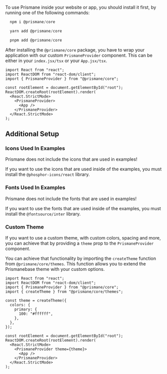 To use Prismane inside your website or app, you should install it first, by running one of the following commands:

```js
  npm i @prismane/core
```

```js
  yarn add @prismane/core
```

```js
  pnpm add @prismane/core
```

After installing the `@prismane/core` package, you have to wrap your application with our custom `PrismaneProvider` component. This can be either in your `index.jsx/tsx` or your `App.jsx/tsx`.

```tsx
import React from "react";
import ReactDOM from "react-dom/client";
import { PrismaneProvider } from "@prismane/core";

const rootElement = document.getElementById("root");
ReactDOM.createRoot(rootElement).render(
  <React.StrictMode>
    <PrismaneProvider>
      <App />
    </PrismaneProvider>
  </React.StrictMode>
);
```

## Additional Setup

### Icons Used In Examples

<Important>
  Prismane does not include the icons that are used in examples!
</Important>

If you want to use the icons that are used inside of the examples, you must install the `@phosphor-icons/react` library.

### Fonts Used In Examples

<Important>
  Prismane does not include the fonts that are used in examples!
</Important>

If you want to use the fonts that are used inside of the examples, you must install the `@fontsource/inter` library.

### Custom Theme

If you want to use a custom theme, with custom colors, spacing and more, you can achieve that by providing a `theme` prop to the `PrismaneProvider` component.

You can achieve that functionality by importing the `createTheme` function from `@prismane/core/themes`. This function allows you to extend the Prismanebase theme with your custom options.

```tsx
import React from "react";
import ReactDOM from "react-dom/client";
import { PrismaneProvider } from "@prismane/core";
import { createTheme } from "@prismane/core/themes";

const theme = createTheme({
  colors: {
    primary: {
      100: "#ffffff",
    },
  },
});

const rootElement = document.getElementById("root");
ReactDOM.createRoot(rootElement).render(
  <React.StrictMode>
    <PrismaneProvider theme={theme}>
      <App />
    </PrismaneProvider>
  </React.StrictMode>
);
```
